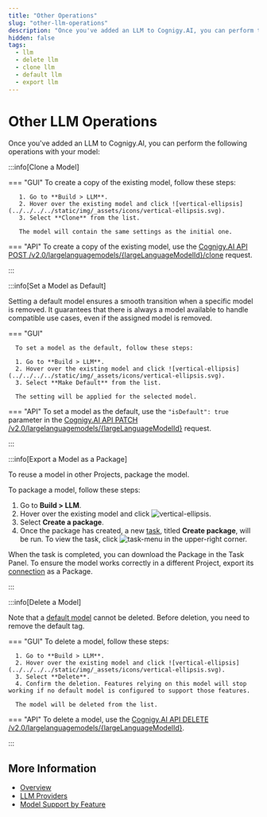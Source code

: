 ```yaml
---
title: "Other Operations"
slug: "other-llm-operations"
description: "Once you've added an LLM to Cognigy.AI, you can perform the following operations with your model: clone, set as default, export, or delete. "
hidden: false
tags:
  - llm
  - delete llm
  - clone llm
  - default llm
  - export llm
---
```


# Other LLM Operations

Once you've added an LLM to Cognigy.AI, you can perform the following operations with your model:

:::info[Clone a Model]

  === "GUI"
       To create a copy of the existing model, follow these steps:

       1. Go to **Build > LLM**.
       2. Hover over the existing model and click ![vertical-ellipsis](../../../../static/img/_assets/icons/vertical-ellipsis.svg).
       3. Select **Clone** from the list.

       The model will contain the same settings as the initial one.

  === "API"
       To create a copy of the existing model, use the [Cognigy.AI API POST /v2.0/largelanguagemodels/{largeLanguageModelId}/clone](https://api-trial.cognigy.ai/openapi#post-/v2.0/largelanguagemodels/-largeLanguageModelId-/clone) request.

:::


:::info[Set a Model as Default]

  Setting a default model ensures a smooth transition when a specific model is removed. It guarantees that there is always a model available to handle compatible use cases, even if the assigned model is removed.

  === "GUI"

      To set a model as the default, follow these steps:

      1. Go to **Build > LLM**.
      2. Hover over the existing model and click ![vertical-ellipsis](../../../../static/img/_assets/icons/vertical-ellipsis.svg).
      3. Select **Make Default** from the list.

      The setting will be applied for the selected model.

  === "API"
      To set a model as the default, use the `"isDefault": true` parameter in the [Cognigy.AI API PATCH /v2.0/largelanguagemodels/{largeLanguageModelId}](https://api-trial.cognigy.ai/openapi#patch-/v2.0/largelanguagemodels/-largeLanguageModelId-) request. 

:::


:::info[Export a Model as a Package]

  To reuse a model in other Projects, package the model.

  To package a model, follow these steps:

  1. Go to **Build > LLM**.
  2. Hover over the existing model and click ![vertical-ellipsis](../../../../static/img/_assets/icons/vertical-ellipsis.svg).
  3. Select **Create a package**.
  4. Once the package has created, a new [task](../../build/projects.mdx#tasks), titled **Create package**, will be run. To view the task, click ![task-menu](../../../../static/img/_assets/icons/task-menu.svg) in the upper-right corner.

  When the task is completed, you can download the Package in the Task Panel.
  To ensure the model works correctly in a different Project, export its [connection](../../build/connections.mdx) as a Package.

:::


:::info[Delete a Model]

  Note that a [default model](#set-a-model-as-default) cannot be deleted. Before deletion, you need to remove the default tag.

  === "GUI"
      To delete a model, follow these steps:

      1. Go to **Build > LLM**.
      2. Hover over the existing model and click ![vertical-ellipsis](../../../../static/img/_assets/icons/vertical-ellipsis.svg).
      3. Select **Delete**.
      4. Confirm the deletion. Features relying on this model will stop working if no default model is configured to support those features.

      The model will be deleted from the list.
  === "API"
      To delete a model, use the [Cognigy.AI API DELETE /v2.0/largelanguagemodels/{largeLanguageModelId}](https://api-trial.cognigy.ai/openapi#delete-/v2.0/largelanguagemodels/-largeLanguageModelId-).

:::


## More Information

- [Overview](overview.mdx)
- [LLM Providers](providers/all-providers.mdx)
- [Model Support by Feature](model-support-by-feature.mdx)
